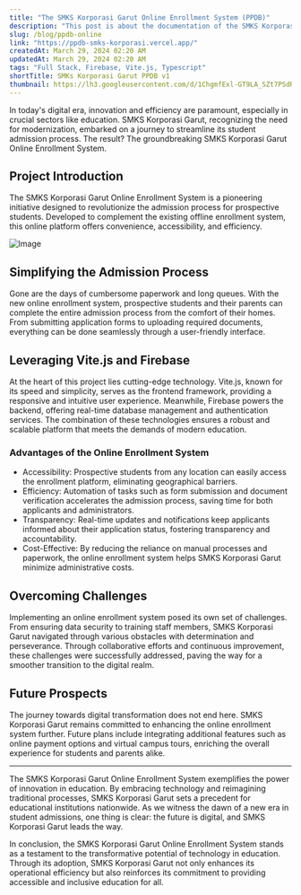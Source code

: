 ```yaml
---
title: "The SMKS Korporasi Garut Online Enrollment System (PPDB)"
description: "This post is about the documentation of the SMKS Korporasi Garut Online Enrollment System (PPDB) web project."
slug: /blog/ppdb-online
link: "https://ppdb-smks-korporasi.vercel.app/"
createdAt: March 29, 2024 02:20 AM
updatedAt: March 29, 2024 02:20 AM
tags: "Full Stack, Firebase, Vite.js, Typescript"
shortTitle: SMKs Korporasi Garut PPDB v1
thumbnail: https://lh3.googleusercontent.com/d/1ChgmfExl-GT9LA_SZt7PSdRYBYM3MBKd=s2000
---
```


In today's digital era, innovation and efficiency are paramount, especially in crucial sectors like education. SMKS Korporasi Garut, recognizing the need for modernization, embarked on a journey to streamline its student admission process. The result? The groundbreaking SMKS Korporasi Garut Online Enrollment System.

## Project Introduction

The SMKS Korporasi Garut Online Enrollment System is a pioneering initiative designed to revolutionize the admission process for prospective students. Developed to complement the existing offline enrollment system, this online platform offers convenience, accessibility, and efficiency.

<Image
  src="https://lh3.googleusercontent.com/d/1ChgmfExl-GT9LA_SZt7PSdRYBYM3MBKd=s2000"
  alt="Image"
  className="object-cover rounded-md overflow-hidden"
  width={2000}
  height={2500}
/>

## Simplifying the Admission Process

Gone are the days of cumbersome paperwork and long queues. With the new online enrollment system, prospective students and their parents can complete the entire admission process from the comfort of their homes. From submitting application forms to uploading required documents, everything can be done seamlessly through a user-friendly interface.

## Leveraging Vite.js and Firebase

At the heart of this project lies cutting-edge technology. Vite.js, known for its speed and simplicity, serves as the frontend framework, providing a responsive and intuitive user experience. Meanwhile, Firebase powers the backend, offering real-time database management and authentication services. The combination of these technologies ensures a robust and scalable platform that meets the demands of modern education.

### Advantages of the Online Enrollment System

- Accessibility: Prospective students from any location can easily access the enrollment platform, eliminating geographical barriers.
- Efficiency: Automation of tasks such as form submission and document verification accelerates the admission process, saving time for both applicants and administrators.
- Transparency: Real-time updates and notifications keep applicants informed about their application status, fostering transparency and accountability.
- Cost-Effective: By reducing the reliance on manual processes and paperwork, the online enrollment system helps SMKS Korporasi Garut minimize administrative costs.

## Overcoming Challenges

Implementing an online enrollment system posed its own set of challenges. From ensuring data security to training staff members, SMKS Korporasi Garut navigated through various obstacles with determination and perseverance. Through collaborative efforts and continuous improvement, these challenges were successfully addressed, paving the way for a smoother transition to the digital realm.

## Future Prospects

The journey towards digital transformation does not end here. SMKS Korporasi Garut remains committed to enhancing the online enrollment system further. Future plans include integrating additional features such as online payment options and virtual campus tours, enriching the overall experience for students and parents alike.

---

The SMKS Korporasi Garut Online Enrollment System exemplifies the power of innovation in education. By embracing technology and reimagining traditional processes, SMKS Korporasi Garut sets a precedent for educational institutions nationwide. As we witness the dawn of a new era in student admissions, one thing is clear: the future is digital, and SMKS Korporasi Garut leads the way.

In conclusion, the SMKS Korporasi Garut Online Enrollment System stands as a testament to the transformative potential of technology in education. Through its adoption, SMKS Korporasi Garut not only enhances its operational efficiency but also reinforces its commitment to providing accessible and inclusive education for all.
